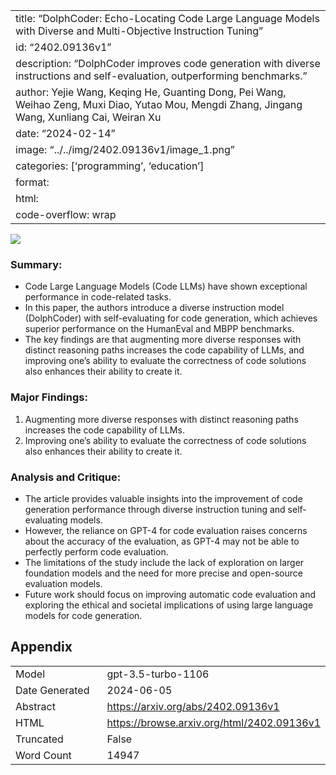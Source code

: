 
---
title: "DolphCoder: Echo-Locating Code Large Language Models with Diverse and Multi-Objective Instruction Tuning"
id: "2402.09136v1"
description: "DolphCoder improves code generation with diverse instructions and self-evaluation, outperforming benchmarks."
author: Yejie Wang, Keqing He, Guanting Dong, Pei Wang, Weihao Zeng, Muxi Diao, Yutao Mou, Mengdi Zhang, Jingang Wang, Xunliang Cai, Weiran Xu
date: "2024-02-14"
image: "../../img/2402.09136v1/image_1.png"
categories: ['programming', 'education']
format:
  html:
    code-overflow: wrap
---

![](../../img/2402.09136v1/image_1.png)

### **Summary:**
- Code Large Language Models (Code LLMs) have shown exceptional performance in code-related tasks.
- In this paper, the authors introduce a diverse instruction model (DolphCoder) with self-evaluating for code generation, which achieves superior performance on the HumanEval and MBPP benchmarks.
- The key findings are that augmenting more diverse responses with distinct reasoning paths increases the code capability of LLMs, and improving one’s ability to evaluate the correctness of code solutions also enhances their ability to create it.

### Major Findings:
1. Augmenting more diverse responses with distinct reasoning paths increases the code capability of LLMs.
2. Improving one’s ability to evaluate the correctness of code solutions also enhances their ability to create it.

### Analysis and Critique:
- The article provides valuable insights into the improvement of code generation performance through diverse instruction tuning and self-evaluating models.
- However, the reliance on GPT-4 for code evaluation raises concerns about the accuracy of the evaluation, as GPT-4 may not be able to perfectly perform code evaluation.
- The limitations of the study include the lack of exploration on larger foundation models and the need for more precise and open-source evaluation models.
- Future work should focus on improving automatic code evaluation and exploring the ethical and societal implications of using large language models for code generation.

## Appendix

|          |          |
|----------|----------|
| Model     | gpt-3.5-turbo-1106       |
| Date Generated     | 2024-06-05       |
| Abstract | [https://arxiv.org/abs/2402.09136v1](https://arxiv.org/abs/2402.09136v1)        |
| HTML     | [https://browse.arxiv.org/html/2402.09136v1](https://browse.arxiv.org/html/2402.09136v1)       |
| Truncated       | False       |
| Word Count       | 14947       |